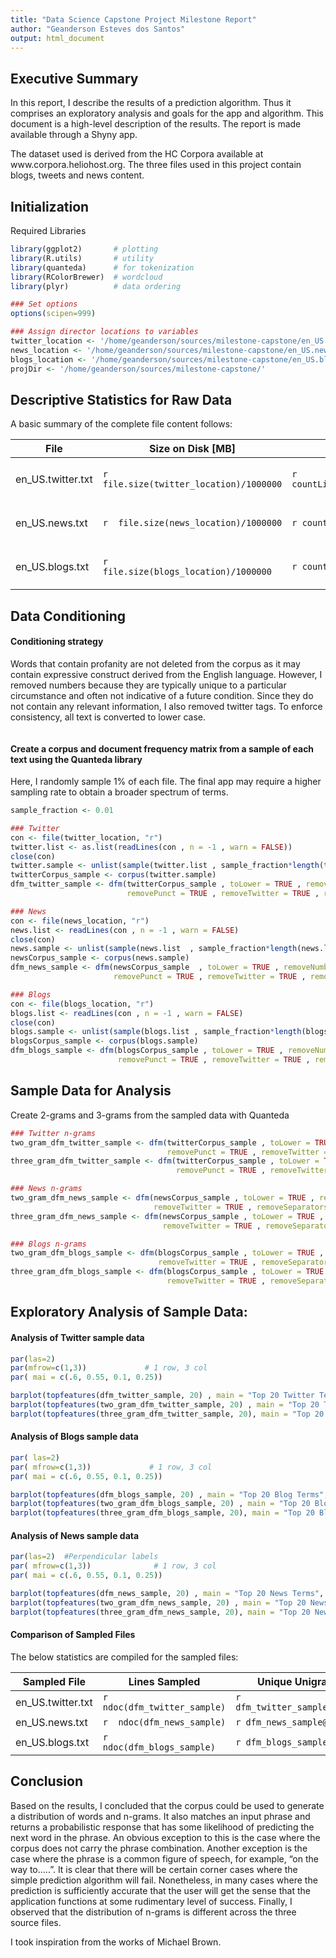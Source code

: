 ```yaml
---
title: "Data Science Capstone Project Milestone Report"
author: "Geanderson Esteves dos Santos"
output: html_document
---
```


## Executive Summary  

In this report, I describe the results of a prediction algorithm. Thus it comprises an exploratory analysis and goals for the app and algorithm. This document is a high-level description of the results. The report is made available through a Shyny app.

The dataset used is derived from the HC Corpora available at www.corpora.heliohost.org.  The three files used in this project contain blogs, tweets and news content.  


## Initialization

Required Libraries
```r

library(ggplot2)       # plotting
library(R.utils)       # utility
library(quanteda)      # for tokenization
library(RColorBrewer)  # wordcloud
library(plyr)          # data ordering

```

```r

### Set options
options(scipen=999)

### Assign director locations to variables 
twitter_location <- '/home/geanderson/sources/milestone-capstone/en_US.twitter.txt'
news_location <- '/home/geanderson/sources/milestone-capstone/en_US.news.txt'
blogs_location <- '/home/geanderson/sources/milestone-capstone/en_US.blogs.txt'
projDir <- '/home/geanderson/sources/milestone-capstone/'

```
## Descriptive Statistics for Raw Data

A basic summary of the complete file content follows:

File                |  Size on Disk [MB] | Lines   | Word Count [Tokens]
------------------- | ------------------ | ------- | ----------
en_US.twitter.txt   |  `r  file.size(twitter_location)/1000000` | `r countLines(twitter_location)` |  `r unlist(strsplit(system("wc -w /home/geanderson/sources/milestone-capstone/en_US.twitter.txt ", intern = TRUE) , ' '))[2]`
en_US.news.txt      |  `r  file.size(news_location)/1000000`    | `r countLines(news_location)`    |  `r unlist(strsplit(system("wc -w /home/geanderson/sources/milestone-capstone/en_US.news.txt ", intern = TRUE) , ' '))[2]`
en_US.blogs.txt     |  `r  file.size(blogs_location)/1000000`   | `r countLines(blogs_location)`   |  `r unlist(strsplit(system("wc -w /home/geanderson/sources/milestone-capstone/en_US.blogs.txt ", intern = TRUE) , ' '))[2]`


## Data Conditioning
#### Conditioning strategy
Words that contain profanity are not deleted from the corpus as it may contain expressive construct derived from the English language. However, I removed numbers because they are typically unique to a particular circumstance and often not indicative of a future condition.  Since they do not contain any relevant information, I also removed twitter tags.  To enforce consistency,  all text is converted to lower case.

```r
```

#### Create a corpus and document frequency matrix from a sample of each text using the Quanteda library
Here, I randomly sample 1% of each file.  The final app may require a higher sampling rate to obtain a broader spectrum of terms.
```r

sample_fraction <- 0.01

### Twitter
con <- file(twitter_location, "r") 
twitter.list <- as.list(readLines(con , n = -1 , warn = FALSE))
close(con)
twitter.sample <- unlist(sample(twitter.list , sample_fraction*length(twitter.list)))
twitterCorpus_sample <- corpus(twitter.sample)
dfm_twitter_sample <- dfm(twitterCorpus_sample , toLower = TRUE , removeNumbers = TRUE , 
                          removePunct = TRUE , removeTwitter = TRUE , removeSeparators = TRUE)

### News
con <- file(news_location, "r") 
news.list <- readLines(con , n = -1 , warn = FALSE)
close(con)
news.sample <- unlist(sample(news.list  , sample_fraction*length(news.list)))
newsCorpus_sample <- corpus(news.sample)
dfm_news_sample <- dfm(newsCorpus_sample  , toLower = TRUE , removeNumbers = TRUE ,
                       removePunct = TRUE , removeTwitter = TRUE , removeSeparators = TRUE)

### Blogs
con <- file(blogs_location, "r") 
blogs.list <- readLines(con , n = -1 , warn = FALSE)
close(con)
blogs.sample <- unlist(sample(blogs.list , sample_fraction*length(blogs.list)))
blogsCorpus_sample <- corpus(blogs.sample)
dfm_blogs_sample <- dfm(blogsCorpus_sample , toLower = TRUE , removeNumbers = TRUE ,
                        removePunct = TRUE , removeTwitter = TRUE , removeSeparators = TRUE)

```

## Sample Data for Analysis
Create 2-grams and 3-grams from the sampled data with Quanteda
```r

### Twitter n-grams
two_gram_dfm_twitter_sample <- dfm(twitterCorpus_sample , toLower = TRUE , removeNumbers = TRUE ,
                                   removePunct = TRUE , removeTwitter = TRUE , removeSeparators = TRUE , ngram = 2)
three_gram_dfm_twitter_sample <- dfm(twitterCorpus_sample , toLower = TRUE , removeNumbers = TRUE ,
                                     removePunct = TRUE , removeTwitter = TRUE , removeSeparators = TRUE , ngram = 3)

### News n-grams
two_gram_dfm_news_sample <- dfm(newsCorpus_sample , toLower = TRUE , removeNumbers = TRUE , removePunct = TRUE ,
                                removeTwitter = TRUE , removeSeparators = TRUE , ngram = 2)
three_gram_dfm_news_sample <- dfm(newsCorpus_sample , toLower = TRUE , removeNumbers = TRUE , removePunct = TRUE ,
                                  removeTwitter = TRUE , removeSeparators = TRUE , ngram = 3)

### Blogs n-grams
two_gram_dfm_blogs_sample <- dfm(blogsCorpus_sample , toLower = TRUE , removeNumbers = TRUE , removePunct = TRUE ,
                                 removeTwitter = TRUE , removeSeparators = TRUE , ngram = 2)
three_gram_dfm_blogs_sample <- dfm(blogsCorpus_sample , toLower = TRUE , removeNumbers = TRUE , removePunct = TRUE ,
                                   removeTwitter = TRUE , removeSeparators = TRUE , ngram = 3)

```


## Exploratory Analysis of Sample Data:  
#### Analysis of Twitter sample data
```r

par(las=2)
par(mfrow=c(1,3))             # 1 row, 3 col
par( mai = c(.6, 0.55, 0.1, 0.25))

barplot(topfeatures(dfm_twitter_sample, 20) , main = "Top 20 Twitter Terms", ylab = "Twitter Term" , horiz=TRUE , col = 'darkgoldenrod1')
barplot(topfeatures(two_gram_dfm_twitter_sample, 20) , main = "Top 20 Twitter 2-Grams", xlab="Frequency" ,  horiz=TRUE)
barplot(topfeatures(three_gram_dfm_twitter_sample, 20), main = "Top 20 Twitter 3-Grams", horiz=TRUE , col = 'dodgerblue2')

```

#### Analysis of Blogs sample data
```r

par( las=2)
par( mfrow=c(1,3))             # 1 row, 3 col
par( mai = c(.6, 0.55, 0.1, 0.25))

barplot(topfeatures(dfm_blogs_sample, 20) , main = "Top 20 Blog Terms",  ylab = "Term" , horiz=TRUE , col = 'darkgoldenrod1')
barplot(topfeatures(two_gram_dfm_blogs_sample, 20) , main = "Top 20 Blog 2-Grams", xlab="Frequency" ,  horiz=TRUE)
barplot(topfeatures(three_gram_dfm_blogs_sample, 20), main = "Top 20 Blog 3-Grams",  horiz=TRUE , col = 'dodgerblue2')

```

#### Analysis of News sample data
```r

par(las=2)  #Perpendicular labels
par( mfrow=c(1,3))              # 1 row, 3 col
par( mai = c(.6, 0.55, 0.1, 0.25))

barplot(topfeatures(dfm_news_sample, 20) , main = "Top 20 News Terms",  ylab = "Term" , horiz=TRUE , col = 'darkgoldenrod1')
barplot(topfeatures(two_gram_dfm_news_sample, 20) , main = "Top 20 News 2-Grams", xlab="Frequency"  , horiz=TRUE)
barplot(topfeatures(three_gram_dfm_news_sample, 20), main = "Top 20 News 3-Grams",  horiz=TRUE , col = 'dodgerblue2')

```

#### Comparison of Sampled Files
The below statistics are compiled for the sampled files:

Sampled File   |  Lines Sampled     | Unique Unigrams       | Unique Bigrams | Unique Trigrams
--------------- | ------------------ | --------------------- | -------------- | ---------------
en_US.twitter.txt   |  `r  ndoc(dfm_twitter_sample)` | `r dfm_twitter_sample@Dim[2]` |  `r two_gram_dfm_twitter_sample@Dim[2]` | `r three_gram_dfm_twitter_sample@Dim[2]`
en_US.news.txt   |  `r  ndoc(dfm_news_sample)` | `r dfm_news_sample@Dim[2]` |  `r two_gram_dfm_news_sample@Dim[2]`  |  `r three_gram_dfm_news_sample@Dim[2]`
en_US.blogs.txt   |  `r  ndoc(dfm_blogs_sample)` | `r dfm_blogs_sample@Dim[2]` |  `r two_gram_dfm_blogs_sample@Dim[2]`  | `r three_gram_dfm_blogs_sample@Dim[2]`

## Conclusion
Based on the results, I  concluded that the corpus could be used to generate a distribution of words and n-grams.  It also matches an input phrase and returns a probabilistic response that has some likelihood of predicting the next word in the phrase.  An obvious exception to this is the case where the corpus does not carry the phrase combination.  Another exception is the case where the phrase is a common figure of speech, for example, "on the way to.....".  It is clear that there will be certain corner cases where the simple prediction algorithm will fail. Nonetheless, in many cases where the prediction is sufficiently accurate that the user will get the sense that the application functions at some rudimentary level of success.  Finally, I observed that the distribution of n-grams is different across the three source files. 

I took inspiration from the works of Michael Brown.

